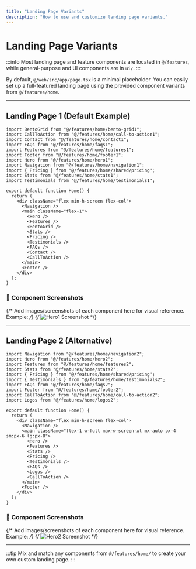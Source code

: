 ```yaml
---
title: "Landing Page Variants"
description: "How to use and customize landing page variants."
---
```


# Landing Page Variants

:::info
Most landing page and feature components are located in `@/features`, while general-purpose and UI components are in `ui/`.
:::

By default, `@/web/src/app/page.tsx` is a minimal placeholder. You can easily set up a full-featured landing page using the provided component variants from `@/features/home`.

---

## Landing Page 1 (Default Example)

```tsx
import BentoGrid from "@/features/home/bento-grid1";
import CallToAction from "@/features/home/call-to-action1";
import Contact from "@/features/home/contact1";
import FAQs from "@/features/home/faqs1";
import Features from "@/features/home/features1";
import Footer from "@/features/home/footer1";
import Hero from "@/features/home/hero1";
import Navigation from "@/features/home/navigation1";
import { Pricing } from "@/features/home/shared/pricing";
import Stats from "@/features/home/stats1";
import Testimonials from "@/features/home/testimonials1";

export default function Home() {
  return (
    <div className="flex min-h-screen flex-col">
      <Navigation />
      <main className="flex-1">
        <Hero />
        <Features />
        <BentoGrid />
        <Stats />
        <Pricing />
        <Testimonials />
        <FAQs />
        <Contact />
        <CallToAction />
      </main>
      <Footer />
    </div>
  );
}
```

### 📸 Component Screenshots

{/* Add images/screenshots of each component here for visual reference. Example: */}
{/* ![Hero1 Screenshot](/images/frontend/hero1.png) */}

---

## Landing Page 2 (Alternative)

```tsx
import Navigation from "@/features/home/navigation2";
import Hero from "@/features/home/hero2";
import Features from "@/features/home/features2";
import Stats from "@/features/home/stats2";
import { Pricing } from "@/features/home/shared/pricing";
import { Testimonials } from "@/features/home/testimonials2";
import FAQs from "@/features/home/faqs2";
import Footer from "@/features/home/footer2";
import CallToAction from "@/features/home/call-to-action2";
import Logos from "@/features/home/logos2";

export default function Home() {
  return (
    <div className="flex min-h-screen flex-col">
      <Navigation />
      <main className="flex-1 w-full max-w-screen-xl mx-auto px-4 sm:px-6 lg:px-8">
        <Hero />
        <Features />
        <Stats />
        <Pricing />
        <Testimonials />
        <FAQs />
        <Logos />
        <CallToAction />
      </main>
      <Footer />
    </div>
  );
}
```

### 📸 Component Screenshots

{/* Add images/screenshots of each component here for visual reference. Example: */}
{/* ![Hero2 Screenshot](/images/frontend/hero2.png) */}

---

:::tip
Mix and match any components from `@/features/home/` to create your own custom landing page.
:::